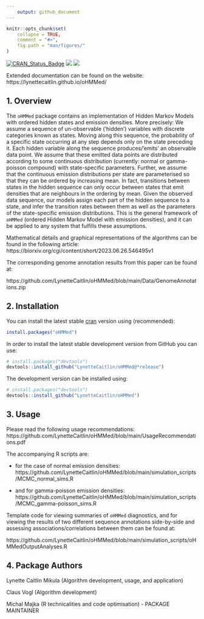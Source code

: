 ```yaml
---
    output: github_document
---
```

    
<!-- README.md is generated from README.Rmd. Please edit that file -->
    
```r
knitr::opts_chunk$set(
    collapse = TRUE,
    comment = "#>",
    fig.path = "man/figures/"
)
```


[![CRAN_Status_Badge](http://www.r-pkg.org/badges/version/oHMMed)](https://cran.r-project.org/package=oHMMed)
[![](http://cranlogs.r-pkg.org/badges/oHMMed)](http://cran.rstudio.com/web/packages/oHMMed /index.html)
[![](https://cranlogs.r-pkg.org/badges/grand-total/oHMMed)](http://cran.rstudio.com/web/packages/oHMMed /index.html)


Extended documentation can be found on the website: https://lynettecaitlin.github.io/oHMMed/


## 1. Overview

The `oHMMed` package contains an implementation of Hidden Markov Models with ordered hidden states and emission densities. More precisely: We assume a sequence of un-observable (’hidden’) variables with discrete categories known as states. Moving along this sequence, the probability of a specific state occurring at any step depends only on the state preceding it. Each hidden variable along the sequence produces/’emits’ an observable data point. We assume that these emitted data points are distributed according to some continuous distribution (currently: normal or gamma-poisson compound) with state-specific parameters. Further, we assume that the continuous emission distributions per state are parameterised so that they can be ordered by increasing mean. In fact, transitions between states in the hidden sequence can only occur between states that emit densities that are neighbours in the ordering by mean. Given the observed data sequence, our models assign each part of the hidden sequence to a state, and infer the transition rates between them as well as the parameters of the state-specific emission distributions. This is the general framework of `oHMMed` (ordered Hidden Markov Model with emission densities), and it can be applied to any system that fulfills these assumptions.

Mathematical details and graphical representations of the algorithms can be found in the following article:
https://biorxiv.org/cgi/content/short/2023.06.26.546495v1


The corresponding genome annotation results from this paper can be found at:

https://github.com/LynetteCaitlin/oHMMed/blob/main/Data/GenomeAnnotations.zip

## 2. Installation

You can install the latest stable [cran](https://cran.r-project.org/web/packages/oHMMed/index.html) version using (recommended):

```r
install.packages("oHMMed")
```

In order to install the latest stable development version from GitHub you can use:

```r
# install.packages("devtools")
devtools::install_github("LynetteCaitlin/oHMMed@*release")
```

The development version can be installed using:

```r
# install.packages("devtools")
devtools::install_github("LynetteCaitlin/oHMMed")
```

## 3. Usage

Please read the following usage recommendations: https://github.com/LynetteCaitlin/oHMMed/blob/main/UsageRecommendations.pdf

The accompanying R scripts are: 

- for the case of normal emission densities: https://github.com/LynetteCaitlin/oHMMed/blob/main/simulation_scripts/MCMC_normal_sims.R

- and for gamma-poisson emission densities: https://github.com/LynetteCaitlin/oHMMed/blob/main/simulation_scripts/MCMC_gamma-poisson_sims.R
 
Template code for viewing summaries of `oHMMed` diagnostics, and for viewing the results of two different sequence annotations side-by-side and assessing associations/correlations between them can be found at:

https://github.com/LynetteCaitlin/oHMMed/blob/main/simulation_scripts/oHMMedOutputAnalyses.R

## 4. Package Authors

Lynette Caitlin Mikula (Algorithm development, usage, and application)

Claus Vogl (Algorithm development)

Michal Majka (R technicalities and code optimisation) - PACKAGE MAINTAINER
